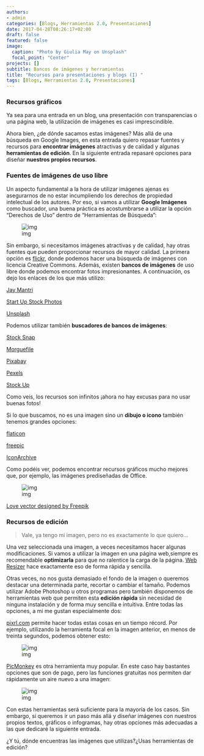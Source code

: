 ```yaml
---
authors:
- admin
categories: [Blogs, Herramientas 2.0, Presentaciones]
date: 2017-04-28T08:26:17+02:00
draft: false
featured: false
image:
  caption: "Photo by Giulia May on Unsplash"
  focal_point: "Center"
projects: []
subtitle: Bancos de imágenes y herramientas
title: "Recursos para presentaciones y blogs (I) "
tags: [Blogs, Herramientas 2.0, Presentaciones]
---
```


### Recursos gráficos

Ya sea para una entrada en un blog, una presentación con transparencias o una página web, la utilización de imágenes es casi imprescindible.

Ahora bien, ¿de dónde sacamos estas imágenes? Más allá de una búsqueda en Google Images, en esta entrada quiero repasar fuentes y recursos para **encontrar imágenes** atractivas y de calidad y algunas **herramientas de edición**.  En la siguiente entrada repasaré opciones para diseñar **nuestros propios recursos**.

### Fuentes de imágenes de uso libre

Un aspecto fundamental a la hora de utilizar imágenes ajenas es asegurarnos de no estar incumpliendo los derechos de propiedad intelectual de los autores. Por eso, si vamos a utilizar **Google Imágenes** como buscador, una buena práctica es acostumbrarse a utilizar la opción "Derechos de Uso" dentro de "Herramientas de Búsqueda":

![img](./google.png)



Sin embargo, si necesitamos imágenes atractivas y de calidad, hay otras fuentes que pueden proporcionar recursos de mayor calidad. La primera opción es [flickr](https://www.flickr.com/), donde podemos hacer una búsqueda de imágenes con licencia Creative Commons. Además, existen **bancos de imágenes** de uso libre donde podemos encontrar fotos impresionantes. A continuación, os dejo los enlaces de los que más utilizo:

[Jay Mantri](http://jaymantri.com/)

[Start Up Stock Photos](http://startupstockphotos.com/)

[Unsplash](https://unsplash.com/)

Podemos utilizar también **buscadores de bancos de imágenes**:

[Stock Snap](https://stocksnap.io/)

[Morguefile](https://www.morguefile.com/)

[Pixabay](https://pixabay.com/en/)

[Pexels](https://www.pexels.com/)

[Stock Up](https://www.sitebuilderreport.com/stock-up)

Como veis, los recursos son infinitos ¡ahora no hay excusas para no usar buenas fotos!

Si lo que buscamos, no es una imagen sino un **dibujo o icono** también tenemos grandes opciones:

[flaticon](http://www.flaticon.com/)

[freepic](http://www.freepik.com/free-vectors/icons)

[IconArchive](http://www.iconarchive.com/commercialfree.html)

Como podéis ver, podemos encontrar recursos gráficos mucho mejores que, por ejemplo, las imágenes prediseñadas de Office.

![img](./hand-drawn-parisian-elements_23-2147506652.jpg)

[Love vector designed by Freepik](https://www.freepik.com/free-photos-vectors/love)



### Recursos de edición

> Vale, ya tengo mi imagen, pero no es exactamente lo que quiero...

Una vez seleccionada una imagen, a veces necesitamos hacer algunas modificaciones. Si vamos a utilizar la imagen en una página web,siempre es recomendable **optimizarla** para que no ralentice la carga de la página. [Web Resizer](http://webresizer.com/resizer/) hace exactamente eso de forma rápida y sencilla.

Otras veces, no nos gusta demasiado el fondo de la imagen o queremos destacar una determinada parte, recortar o cambiar el tamaño. Podemos utilizar Adobe Photoshop u otros programas pero también disponemos de herramientas web que permiten esta **edición rápida** sin necesidad de ninguna instalación y de forma muy sencilla e intuitiva. Entre todas las opciones, a mi me gustan especialmente dos:

[pixrl.com](https://pixlr.com/) permite hacer todas estas cosas en un tiempo récord. Por ejemplo, utilizando la herramienta focal en la imagen anterior, en menos de treinta segundos, podemos obtener esto:

![img](./2.jpg)

[PicMonkey](http://www.picmonkey.com/) es otra herramienta muy popular. En este caso hay bastantes opciones que son de pago, pero las funciones gratuitas nos permiten dar rápidamente un aire nuevo a una imagen:

![img](./PicMonkey.jpg)



Con estas herramientas será suficiente para la mayoría de los casos. Sin embargo, si queremos ir un paso más allá y diseñar imágenes con nuestros propios textos, gráficos o infogramas, hay otras opciones más adecuadas a las que dedicaré la siguiente entrada.

¿Y tú, dónde encuentras las imágenes que utilizas?¿Usas herramientas de edición? 